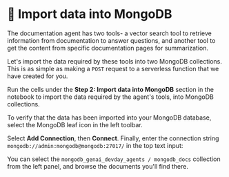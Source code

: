 # 👐 Import data into MongoDB

The documentation agent has two tools- a vector search tool to retrieve information from documentation to answer questions, and another tool to get the content from specific documentation pages for summarization.

Let's import the data required by these tools into two MongoDB collections. This is as simple as making a `POST` request to a serverless function that we have created for you.

Run the cells under the **Step 2: Import data into MongoDB** section in the notebook to import the data required by the agent's tools, into MongoDB collections.

To verify that the data has been imported into your MongoDB database, select the MongoDB leaf icon in the left toolbar.

<Screenshot src="img/screenshots/40-import-data/1-import-data/1-select-mongodb.png" alt="Select MongoDB icon" />

Select **Add Connection**, then **Connect**. Finally, enter the connection string ```mongodb://admin:mongodb@mongodb:27017/``` in the top text input:

<Screenshot src="img/screenshots/40-import-data/1-import-data/2-enter-conn-string.png" alt="Enter commection string" />

You can select the ```mongodb_genai_devday_agents / mongodb_docs``` collection from the left panel, and browse the documents you'll find there.